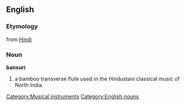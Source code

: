 ==English==
===Etymology===
from [[Hindi]]
===Noun===
'''bansuri'''
#a bamboo transverse flute used in the Hindustani classical music of North India

[[Category:Musical instruments]]
[[Category:English nouns]]